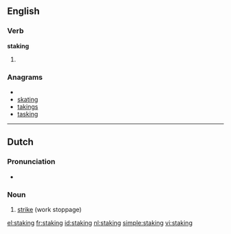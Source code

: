 ==English==

===Verb===
'''staking'''

# {{present participle of|[[stake]]}}

===Anagrams===
* {{alphagram|agiknst}}
* [[skating#English|skating]]
* [[takings#English|takings]]
* [[tasking#English|tasking]]

----

==Dutch==
{{wikipedia|lang=nl}}

===Pronunciation===
* {{IPA|/'stakɪŋ/|lang=nl}}

===Noun===
{{infl|nl|noun}}

# [[strike]] (work stoppage)

[[el:staking]]
[[fr:staking]]
[[id:staking]]
[[nl:staking]]
[[simple:staking]]
[[vi:staking]]